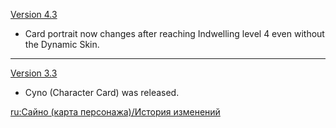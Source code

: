 {{Change History/Header}}
[[Version 4.3]]
* Card portrait now changes after reaching Indwelling level 4 even without the Dynamic Skin.
----
[[Version 3.3]]
* Cyno (Character Card) was released.
<noinclude>
[[ru:Сайно (карта персонажа)/История изменений]]
</noinclude>